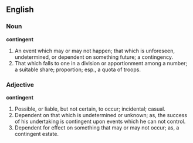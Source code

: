 ==English==

===Noun===

'''contingent'''

#An event which may or may not happen; that which is unforeseen, undetermined, or dependent on something future; a contingency.
#That which falls to one in a division or apportionment among a number; a suitable share; proportion; esp., a quota of troops.

===Adjective===

'''contingent'''

#Possible, or liable, but not certain, to occur; incidental; casual.
#Dependent on that which is undetermined or unknown; as, the success of his undertaking is contingent upon events which he can not control.
#Dependent for effect on something that may or may not occur; as, a contingent estate.